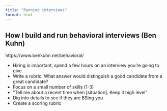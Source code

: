 ```yaml
---
title: "Running interviews"
format: html
---
```


## How I build and run behavioral interviews (Ben Kuhn)

https://www.benkuhn.net/behavioral/

* Hiring is important, spend a few hours on an interview you're going to give
* Write a rubric. What answer would distinguish a good candidate from a great candidate?
* Focus on a small number of skills (1-3)
* "Tell me about a recent time when [situation]. Keep it high level"
* Dig into details to see if they are BSing you
* Create a scoring rubric